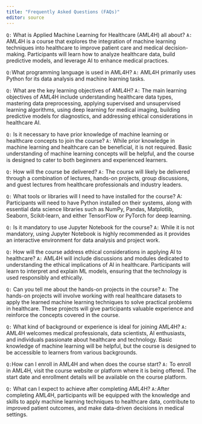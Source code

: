 ---
title: "Frequently Asked Questions (FAQs)"
editor: source
---
`Q:` What is Applied Machine Learning for Healthcare (AML4H) all about?
`A:` AML4H is a course that explores the integration of machine learning techniques into healthcare to improve patient care and medical decision-making. Participants will learn how to analyze healthcare data, build predictive models, and leverage AI to enhance medical practices.

`Q: `What programming language is used in AML4H?
`A:` AML4H primarily uses Python for its data analysis and machine learning tasks.

`Q:` What are the key learning objectives of AML4H?
`A:` The main learning objectives of AML4H include understanding healthcare data types, mastering data preprocessing, applying supervised and unsupervised learning algorithms, using deep learning for medical imaging, building predictive models for diagnostics, and addressing ethical considerations in healthcare AI.

`Q:` Is it necessary to have prior knowledge of machine learning or healthcare concepts to join the course?
`A:` While prior knowledge in machine learning and healthcare can be beneficial, it is not required. Basic understanding of machine learning concepts will be helpful, and the course is designed to cater to both beginners and experienced learners.

`Q:` How will the course be delivered?
`A:` The course will likely be delivered through a combination of lectures, hands-on projects, group discussions, and guest lectures from healthcare professionals and industry leaders.

`Q:` What tools or libraries will I need to have installed for the course?
A: Participants will need to have Python installed on their systems, along with essential data science libraries such as NumPy, Pandas, Matplotlib, Seaborn, Scikit-learn, and either TensorFlow or PyTorch for deep learning.

`Q:` Is it mandatory to use Jupyter Notebook for the course?
`A:` While it is not mandatory, using Jupyter Notebook is highly recommended as it provides an interactive environment for data analysis and project work.

`Q:` How will the course address ethical considerations in applying AI to healthcare?
`A:` AML4H will include discussions and modules dedicated to understanding the ethical implications of AI in healthcare. Participants will learn to interpret and explain ML models, ensuring that the technology is used responsibly and ethically.

`Q:` Can you tell me about the hands-on projects in the course?
`A:` The hands-on projects will involve working with real healthcare datasets to apply the learned machine learning techniques to solve practical problems in healthcare. These projects will give participants valuable experience and reinforce the concepts covered in the course.

`Q:` What kind of background or experience is ideal for joining AML4H?
`A:` AML4H welcomes medical professionals, data scientists, AI enthusiasts, and individuals passionate about healthcare and technology. Basic knowledge of machine learning will be helpful, but the course is designed to be accessible to learners from various backgrounds.

`Q: `How can I enroll in AML4H and when does the course start?
`A:` To enroll in AML4H, visit the course website or platform where it is being offered. The start date and enrollment details will be available on the course platform.

`Q:` What can I expect to achieve after completing AML4H?
`A: `After completing AML4H, participants will be equipped with the knowledge and skills to apply machine learning techniques to healthcare data, contribute to improved patient outcomes, and make data-driven decisions in medical settings.





